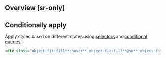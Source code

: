 ## Overview [sr-only]
<Overview/>

## Conditionally apply
Apply styles based on different states using [selectors](/docs/state-selectors) and [conditional queries](/docs/conditional-queries).
```html
<div class="object-fit:fill**:hover** object-fit:fill**@sm** object-fit:fill**@dark** object-fit:fill**@print**">…</div>
```

